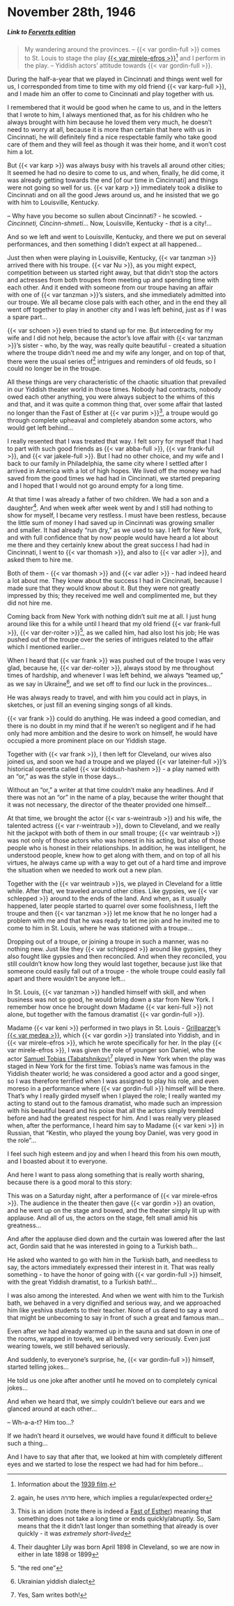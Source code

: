 # November 28th, 1946

##### _Link to [Forverts edition](https://www.nli.org.il/en/newspapers/frw/1946/11/28/01/)_ {.unnumbered}

> My wandering around the provinces. -- {{< var gordin-full >}} comes to St. Louis to stage the play [{{< var mirele-efros >}}](https://en.wikipedia.org/wiki/Mirele_Efros)^[Information about the [1939 film](https://jewishfilm.org/Catalogue/films/mireleefros.htm).] and I perform in the play. --  Yiddish actors' attitude towards {{< var gordin-full >}}.

During the half-a-year that we played in Cincinnati and things went well for us, I corresponded from time to time with my old friend {{< var karp-full >}}, and I made him an offer to come to Cincinnati and play together with us.

I remembered that it would be good when he came to us, and in the letters that I wrote to him, I always mentioned that, as for his children who he always brought with him because he loved them very much, he doesn't need to worry at all, because it is more than certain that here with us in Cincinnati, he will definitely find a nice respectable family who take good care of them and they will feel as though it was their home, and it won't cost him a lot.

But {{< var karp >}} was always busy with his travels all around other cities; It seemed he had no desire to come to us, and when, finally, he did come, it was already getting towards the end [of our time in Cincinnati] and things were not going so well for us. {{< var karp >}} immediately took a dislike to Cincinnati and on all the good Jews around us, and he insisted that we go with him to Louisville, Kentucky.

-- Why have you become so sullen about Cincinnati? - he scowled. - _Cincinneti, Cincinn-shmeti_... Now, Louisville, Kentucky - _that_ is a city!...

And so we left and went to Louisville, Kentucky, and there we put on several performances, and then something I didn't expect at all happened...

Just then when were playing in Louisville, Kentucky, {{< var tanzman >}} arrived there with his troupe. {{< var Nu >}}, as you might expect, competition between us started right away, but that didn't stop the actors and actresses from both troupes from meeting up and spending time with each other. And it ended with someone from our troupe having an affair with one of {{< var tanzman >}}'s sisters, and she immediately admitted into our troupe. We all became close pals with each other, and in the end they all went off together to play in another city and I was left behind, just as if I was a spare part...

{{< var schoen >}} even tried to stand up for me. But interceding for my wife and I did not help, because the actor's love affair with {{< var tanzman >}}'s sister - who, by the way, was really quite beautiful - created a situation where the troupe didn't need me and my wife any longer, and on top of that, there were the usual series of^[again, he uses סדרה here, which implies a regular/expected order] intrigues and reminders of old feuds, so I could no longer be in the troupe.

All these things are very characteristic of the chaotic situation that prevailed in our Yiddish theater world in those times. Nobody had contracts, nobody owed each other anything, you were always subject to the whims of this and that, and it was quite a common thing that, over some affair that lasted no longer than the Fast of Esther at {{< var purim >}}^[This is an idiom (note there is indeed a [Fast of Esther](https://en.wikipedia.org/wiki/Fast_of_Esther)) meaning that something does not take a long time or ends quickly/abruptly. So, Sam means that the it didn't last longer than something that already is over quickly - it was _extremely short-lived_], a troupe would go through complete upheaval and completely abandon some actors, who would get left behind...

I really resented that I was treated that way. I felt sorry for myself that I had to part with such good friends as {{< var abba-full >}}, {{< var frank-full >}}, and {{< var jakele-full >}}. But I had no other choice, and my wife and I back to our family in Philadelphia, the same city where I settled after I arrived in America with a lot of high hopes. We lived off the money we had saved from the good times we had had in Cincinnati, we started preparing and I hoped that I would not go around empty for a long time.

At that time I was already a father of two children. We had a son and a daughter^[Their daughter Lily was born April 1898 in Cleveland, so we are now in either in late 1898 or 1899]. And when week after week went by and I still had nothing to show for myself, I became very restless. I must have been restless, because the little sum of money I had saved up in Cincinnati was growing smaller and smaller. It had already "run dry," as we used to say. I left for New York, and with full confidence that by now people would have heard a lot about me there and they certainly knew about the great success I had had in Cincinnati, I went to {{< var thomash >}}, and also to {{< var adler >}}, and asked them to hire me.

Both of them - {{< var thomash >}} and {{< var adler >}} - had indeed heard a lot about me. They knew about the success I had in Cincinnati, because I made sure that they would know about it. But they were not greatly impressed by this; they received me well and complimented me, but they did not hire me.

Coming back from New York with nothing didn't suit me at all. I just hung around like this for a while until I heard that my old friend {{< var frank-full >}}, {{< var der-roiter >}}^["the red one"], as we called him, had also lost his job; He was pushed out of the troupe over the series of intrigues related to the affair which I mentioned earlier...

When I heard that {{< var frank >}} was pushed out of the troupe I was very glad, because he, {{< var der-roiter >}}, always stood by me throughout times of hardship, and whenever I was left behind, we always "teamed up," as we say in Ukraine^[Ukrainian yiddish dialect], and we set off to find our luck in the provinces...

He was always ready to travel, and with him you could act in plays, in sketches, or just fill an evening singing songs of all kinds.

{{< var frank >}} could do anything. He was indeed a good comedian, and there is no doubt in my mind that if he weren't so negligent and if he had only had more ambition and the desire to work on himself, he would have occupied a more prominent place on our Yiddish stage.


Together with {{< var frank >}}, I then left for Cleveland, our wives also joined us, and soon we had a troupe and we played {{< var lateiner-full >}}'s historical operetta called {{< var kiddush-hashem >}} - a play named with an "or," as was the style in those days...

Without an "or," a writer at that time couldn't make any headlines. And if there was not an "or" in the name of a play, because the writer thought that it was not necessary, the director of the theater provided one himself...

At that time, we brought the actor {{< var s-weintraub >}} and his wife, the talented actress {{< var r-weintraub >}}, down to Cleveland, and we really hit the jackpot with both of them in our small troupe; {{< var weintraub >}} was not only of those actors who was honest in his acting, but also of those people who is honest in their relationships. In addition, he was intelligent, he understood people, knew how to get along with them, and on top of all his virtues, he always came up with a way to get out of a hard time and improve the situation when we needed to work out a new plan.

Together with the {{< var weintraub >}}s, we played in Cleveland for a little while. After that, we traveled around other cities. Like gypsies, we {{< var schlepped >}} around to the ends of the land. And when, as it usually happened, later people started to quarrel over some foolishness, I left the troupe and then {{< var tanzman >}} let me know that he no longer had a problem with me and that he was ready to let me join and he invited me to come to him in St. Louis, where he was stationed with a troupe...

Dropping out of a troupe, or joining a troupe in such a manner, was no nothing new. Just like they {{< var schlepped >}} around like gypsies, they also fought like gypsies and then reconciled. And when they reconciled, you still couldn't know how long they would last together, because just like that someone could easily fall out of a troupe - the whole troupe could easily fall apart and there wouldn't be anyone left...

​​In St. Louis, {{< var tanzman >}} handled himself with skill, and when business was not so good, he would bring down a star from New York. I  remember how once he brought down Madame {{< var keni-full >}} not alone, but together with the famous dramatist {{< var gordin-full >}}.

Madame {{< var keni >}} performed in two plays in St. Louis - [Grillparzer](https://en.wikipedia.org/wiki/Franz_Grillparzer)'s [{{< var medea >}}](https://www.gutenberg.org/cache/epub/7945/pg7945-images.html), which {{< var gordin >}} translated into Yiddish, and in {{< var mirele-efros >}}, which he wrote specifically for her. In the play {{< var mirele-efros >}}, I was given the role of younger son Daniel, who the actor [Samuel Tobias (Tabatshnikov)](https://www.museumoffamilyhistory.com/yt/lex/T/tobias-samuel.htm)^[Yes, Sam writes both!] played in New York when the play was staged in New York for the first time. Tobias's name was famous in the Yiddish theater world; he was considered a good actor and a good singer, so I was therefore terrified when I was assigned to play his role, and even moreso in a performance where {{< var gordin-full >}} himself will be there. That's why I really girded myself when I played the role; I really wanted my acting to stand out to the famous dramatist, who made such an impression with his beautiful beard and his poise that all the actors simply trembled before and had the greatest respect for him. And I was really very pleased when, after the performance, I heard him say to Madame {{< var keni >}} in Russian, that "Kestin, who played the young boy Daniel, was very good in the role"...

I feel such high esteem and joy and when I heard this from his own mouth, and I boasted about it to everyone.

And here I want to pass along something that is really worth sharing, because there is a good moral to this story:


This was on a Saturday night, after a performance of {{< var mirele-efros >}}. The audience in the theater then gave {{< var gordin >}} an ovation, and he went up on the stage and bowed, and the theater simply lit up with applause. And all of us, the actors on the stage, felt small amid his greatness...

And after the applause died down and the curtain was lowered after the last act, Gordin said that he was interested in going to a Turkish bath...

He asked who wanted to go with him in the Turkish bath, and needless to say, the actors immediately expressed their interest in it. That was really something - to have the honor of going with {{< var gordin-full >}} himself, with the great Yiddish dramatist, to a Turkish bath!...

I was also among the interested. And when we went with him to the Turkish bath, we behaved in a very dignified and serious way, and we approached him like yeshiva students to their teacher. None of us dared to say a word that might be unbecoming to say in front of such a great and famous man...

Even after we had already warmed up in the sauna and sat down in one of the rooms, wrapped in towels, we all behaved very seriously. Even just wearing towels, we still behaved seriously.

And suddenly, to everyone's surprise, he, {{< var gordin-full >}} himself, started telling jokes...

He told us one joke after another until he moved on to completely cynical jokes...

And when we heard that, we simply couldn't believe our ears and we glanced around at each other...

-- Wh-a-a-t? Him too...?

If we hadn't heard it ourselves, we would have found it difficult to believe such a thing...

And I have to say that after that, we looked at him with completely different eyes and we started to lose the respect we had had for him before...
